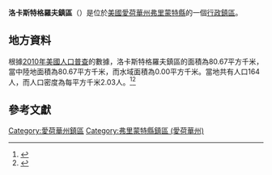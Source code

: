{{noteTA
|G1=USState
|G2=地名
|G3=Unit
}}
{{Infobox settlement
|official_name            = 洛卡斯特格羅夫鎮區
|native_name = Locust Grove Township
|settlement_type          = [[行政鎮區|行政鎮區]]
|image_skyline            = 
|imagesize                = 
|image_map                = Map highlighting Locust Grove Township, Fremont County, Iowa.svg
|mapsize                  = 250px
|pushpin_map  =USA Iowa
|pushpin_label = 洛卡斯特格羅夫鎮區
|pushpin_label_position   = top
|pushpin_map_caption      = 洛卡斯特格羅夫鎮區在愛荷華州的位置
|subdivision_type         = [[世界政區索引|國家]]
|subdivision_type1        = [[美国州份|州份]]
|subdivision_type2        = [[愛荷華州行政区划|縣]]
|subdivision_name         = [[美国|美国]]
|subdivision_name1        = [[愛荷華州|愛荷華州]]
|subdivision_name2        = [[弗里蒙特縣_(愛荷華州)|弗里蒙特縣]]
|elevation_ft             = 1155
|elevation_m              = 352
|timezone                 = [[北美中部時區|北美中部時區]]
|area_total_km2           = 80.67
|area_land_km2            = 80.67
|area_water_km2           = 0.00
|area_total_sq_mi         = 
|area_land_sq_mi          = 
|area_water_sq_mi         = 
|population_as_of         = [[2010年美國人口普查|2010]]
|population_footnotes     = 
|population_total         = 164
|population_density_km2   = auto
|population_density_sq_mi = auto
|utc_offset               = -6
|coordinates              = {{coord|40|37|07|N|95|25|52|W|type:city_region:US-AL_source:GNS-enwiki|display=inline,title}}
| coor_pinpoint           = 
| coordinates_footnotes   = 
|timezone_DST             = CDT
|utc_offset_DST           = -5
|postal_code_type         = [[美國郵區編號|郵區編號]]
|postal_code              = 51601, 51639, 51640, 51650
|area_code                = {{link-en|电话区号712|Area code 712|712}}
|blank_name = [[地名信息系统|GNIS ID]]
|blank_info = 468292
}}
'''洛卡斯特格羅夫鎮區'''（{{lang-en|Locust Grove Township}}）是位於[[美國|美國]][[愛荷華州|愛荷華州]][[弗里蒙特縣_(愛荷華州)|弗里蒙特縣]]的一個[[行政鎮區|行政鎮區]]。

== 地方資料 ==
根據[[2010年美國人口普查|2010年美國人口普查]]的數據，洛卡斯特格羅夫鎮區的面積為80.67平方千米，當中陸地面積為80.67平方千米，而水域面積為0.00平方千米。當地共有人口164人，而人口密度為每平方千米2.03人。<ref name="GR8">{{cite web|url=http://factfinder2.census.gov|publisher=[[美国人口调查局|美国人口调查局]]|accessdate=2011-05-14|title=American FactFinder|archive-date=2013-09-11|archive-url=https://web.archive.org/web/20130911234518/http://factfinder2.census.gov/|dead-url=no}}</ref><ref>{{cite web|url=https://www.citypopulation.de/en/usa/iowa/admin/|title=USA: Iowa (Counties and Townships) - City Population}}</ref>

== 參考文獻 ==
{{reflist}}

{{弗里蒙特縣 (愛荷華州)}}

{{DEFAULTSORT:Locust Grove Township}}
[[Category:愛荷華州鎮區|Category:愛荷華州鎮區]]
[[Category:弗里蒙特縣鎮區_(愛荷華州)|Category:弗里蒙特縣鎮區 (愛荷華州)]]

{{Iowa-geo-stub}}